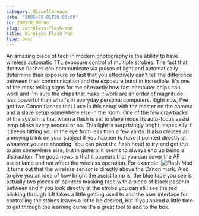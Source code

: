 ```yaml
---
category: Miscellaneous
date: '2006-05-01T00:00:00'
id: 20WSfK1BWrno
slug: /wireless-flash-mod
title: Wireless Flash Mod
type: post
---
```


An amazing piece of tech in modern photography is the ability to
have wireless automatic TTL exposure control of multiple strobes.
The fact that the two flashes can communicate via pulses of light
and automatically determine their exposure so fast that you
effectively can't tell the difference between their communication
and the exposure burst in incredible. It's one of the most telling
signs for me of exactly how fast computer chips can work and I'm
sure the chips that make it work are an order of magnitude less
powerful than what's in everyday personal computers. Right now,
I've got two Canon flashes that I use in this setup with the master
on the camera and a slave setup somewhere else in the room. One of
the few drawbacks of the system is that when a flash is set to
slave mode its auto-focus assist lamp blinks every second or so.
This light is surprisingly bright, especially if it keeps hitting
you in the eye from less than a few yards. It also creates an
annoying blink on your subject if you happen to have it pointed
directly at whatever you are shooting. You can pivot the flash head
to try and get this to aim somewhere else, but in general it seems
to always end up being a distraction. The good news is that it
appears that you can cover the AF assist lamp and not affect the
wireless operation. For example:
![Flash Mod](http://www.alanwsmith.com/blog/wp-content/uploads/20060430_234118a.jpg "Flash Mod")
It turns out that the wireless sensor is directly above the Canon
mark. Also, to give you an idea of how bright the assist lamp is,
the blue tape you see is actually two pieces of painters masking
tape with a piece of black paper in between and if you look
directly at the strobe you can still see the red blinking through
it.It takes a little getting used to and the user interface for
controlling the stobes leaves a lot to be desired, but if you spend
a little time to get through the learning curve it's a great tool
to add to the box.